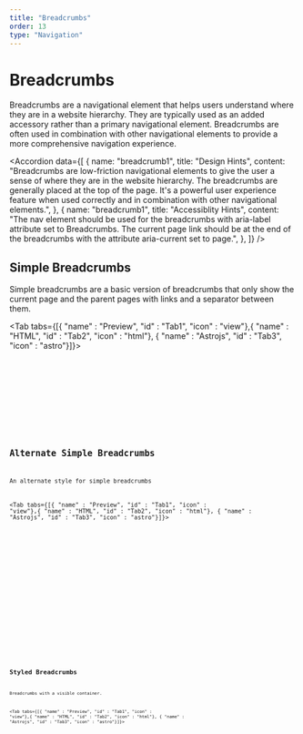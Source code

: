 ```yaml
---
title: "Breadcrumbs"
order: 13
type: "Navigation"
---
```



# Breadcrumbs

Breadcrumbs are a navigational element that helps users understand where they are in a website hierarchy. They are typically used as an added accessory rather than a primary navigational element. Breadcrumbs are often used in combination with other navigational elements to provide a more comprehensive navigation experience.

<Accordion
  data={[
    {
      name: "breadcrumb1",
      title: "Design Hints",
      content:
        "Breadcrumbs are low-friction navigational elements to give the user a sense of where they are in the website hierarchy. The breadcrumbs are generally placed at the top of the page. It's a powerful user experience feature when used correctly and in combination with other navigational elements.",
    },
    {
      name: "breadcrumb1",
      title: "Accessiblity Hints",
      content:
        "The nav element should be used for the breadcrumbs with aria-label attribute set to Breadcrumbs. The current page link should be at the end of the breadcrumbs with the attribute aria-current set to page.",
    },
  ]}
/>

## Simple Breadcrumbs

Simple breadcrumbs are a basic version of breadcrumbs that only show the current page and the parent pages with links and a separator between them.

<Tab tabs={[{ "name" : "Preview", "id" : "Tab1", "icon" : "view"},{ "name" : "HTML", "id" : "Tab2", "icon" : "html"}, { "name" : "Astrojs", "id" : "Tab3", "icon" : "astro"}]}>

<section
  id="Tab1-panel"
  role="tabpanel"
  data-role="tabpanel">
  <div class="grid px-10 py-6">
    <Breadcrumbs />
  </div>
</section>

<section id ="Tab2-panel" role="tabpanel" data-role="tabpanel">

<Code
  code={BreadcrumbsCode}
  lang="html"
  wrap="true"
  data-pagefind-ignore
/>

</section>

<section id ="Tab3-panel" role="tabpanel" data-role="tabpanel">

<Code
  code={BreadcrumbsCodeAstro}
  lang="astro"
  title="Breadcrumbs.astro"
  wrap="true"
  data-pagefind-ignore
/>

</section>

</Tab>

## Alternate Simple Breadcrumbs

An alternate style for simple breadcrumbs

<Tab tabs={[{ "name" : "Preview", "id" : "Tab1", "icon" : "view"},{ "name" : "HTML", "id" : "Tab2", "icon" : "html"}, { "name" : "Astrojs", "id" : "Tab3", "icon" : "astro"}]}>

<section
  id="Tab1-panel"
  role="tabpanel"
  data-role="tabpanel">
  <div class="grid px-10 py-6">
    <AltBreadcrumbs />
  </div>
</section>

<section id ="Tab2-panel" role="tabpanel" data-role="tabpanel">

<Code
  code={AltBreadcrumbsCode}
  lang="html"
  wrap="true"
  data-pagefind-ignore
/>

</section>

<section id ="Tab3-panel" role="tabpanel" data-role="tabpanel">

<Code
  code={AltBreadcrumbsCodeAstro}
  lang="astro"
  title="AltBreadcrumbs.astro"
  wrap="true"
  data-pagefind-ignore
/>

</section>

</Tab>

## Styled Breadcrumbs

Breadcrumbs with a visible container.

<Tab tabs={[{ "name" : "Preview", "id" : "Tab1", "icon" : "view"},{ "name" : "HTML", "id" : "Tab2", "icon" : "html"}, { "name" : "Astrojs", "id" : "Tab3", "icon" : "astro"}]}>

<section
  id="Tab1-panel"
  role="tabpanel"
  data-role="tabpanel">
  <div class="grid px-10 py-6">
    <StyledBreadcrumbs />
  </div>
</section>

<section id ="Tab2-panel" role="tabpanel" data-role="tabpanel">

<Code
  code={StyledBreadcrumbsCode}
  lang="html"
  wrap="true"
  data-pagefind-ignore
/>

</section>

<section id ="Tab3-panel" role="tabpanel" data-role="tabpanel">

<Code
  code={StyledBreadcrumbsCodeAstro}
  lang="astro"
  title="StyledBreadcrumbs.astro"
  wrap="true"
  data-pagefind-ignore
/>

</section>

</Tab>
